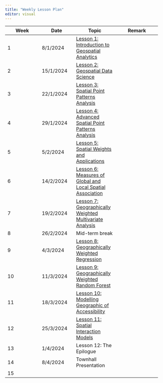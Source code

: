 ```yaml
---
title: "Weekly Lesson Plan"
editor: visual
---
```


| Week | Date      | Topic                                                                                       | Remark |
|-----------------|-----------------|--------------------|--------------------|
| 1    | 8/1/2024  | [Lesson 1: Introduction to Geospatial Analytics](outline/lesson01_outline.html)             |        |
| 2    | 15/1/2024 | [Lesson 2: Geospatial Data Science](outline/lesson02_outline.html)                          |        |
| 3    | 22/1/2024 | [Lesson 3: Spatial Point Patterns Analysis](outline/lesson03_outline.html)                  |        |
| 4    | 29/1/2024 | [Lesson 4: Advanced Spatial Point Patterns Analysis](outline/lesson04_outline.html)         |        |
| 5    | 5/2/2024  | [Lesson 5: Spatial Weights and Applications](outline/lesson05_outline.html)                 |        |
| 6    | 14/2/2024 | [Lesson 6: Measures of Global and Local Spatial Association](outline/lesson06_outline.html) |        |
| 7    | 19/2/2024 | [Lesson 7: Geographically Weighted Multivariate Analysis]()                                 |        |
| 8    | 26/2/2024 | Mid-term break                                                                              |        |
| 9    | 4/3/2024  | [Lesson 8: Geographically Weighted Regression](outline/lesson08_outline.html)               |        |
| 10   | 11/3/2024 | [Lesson 9: Geographically Weighted Random Forest](outline/lesson09_outline.html)            |        |
| 11   | 18/3/2024 | [Lesson 10: Modelling Geographic of Accessibility](outline/lesson10_outline.html)           |        |
| 12   | 25/3/2024 | [Lesson 11: Spatial Interaction Models](outline/lesson11_outline.html)                      |        |
| 13   | 1/4/2024  | Lesson 12: The Epilogue                                                                     |        |
| 14   | 8/4/2024  | Townhall Presentation                                                                       |        |
| 15   |           |                                                                                             |        |
